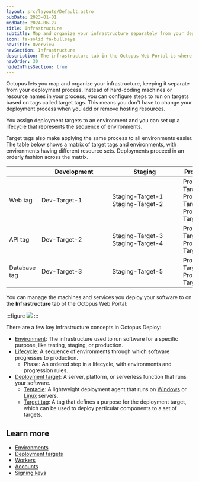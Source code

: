 ```yaml
---
layout: src/layouts/Default.astro
pubDate: 2023-01-01
modDate: 2024-06-27
title: Infrastructure
subtitle: Map and organize your infrastructure separately from your deployment process
icon: fa-solid fa-bullseye
navTitle: Overview
navSection: Infrastructure
description: The infrastructure tab in the Octopus Web Portal is where you manage your environments, deployment targets, and other infrastructure.
navOrder: 30
hideInThisSection: true
---
```



Octopus lets you map and organize your infrastructure, keeping it separate from your deployment process. Instead of hard-coding machines or resource names in your process, you can configure steps to run on targets based on tags called target tags. This means you don't have to change your deployment process when you add or remove hosting resources.

You assign deployment targets to an environment and you can set up a lifecycle that represents the sequence of environments.

Target tags also make applying the same process to all environments easier. The table below shows a matrix of target tags and environments, with environments having different resource sets. Deployments proceed in an orderly fashion across the matrix.

| | <div style="width:175px">Development</div> | <div style="width:175px">Staging</div> | Production |
| ------------------------------------------------------------------------------------------------------------ | ------------------------------------------------------------------ | ------------------------------------------------------------------------ | -------------- |
| Web tag                | Dev-Target-1     | Staging-Target-1<br />Staging-Target-2     | Production-Target-1<br />Production-Target-2<br />Production-Target-3 |
| API tag | Dev-Target-2     | Staging-Target-3<br />Staging-Target-4     | Production-Target-4<br />Production-Target-5 |
| Database tag | Dev-Target-3 | Staging-Target-5 | Production-Target-6<br />Production-Target-7 |

You can manage the machines and services you deploy your software to on the **Infrastructure** tab of the Octopus Web Portal:

:::figure
![](/docs/img/infrastructure/images/infrastructure-overview-dashboard.png)
:::

There are a few key infrastructure concepts in Octopus Deploy:

- [Environment](/docs/infrastructure/environments): The infrastructure used to run software for a specific purpose, like testing, staging, or production.
- [Lifecycle](/docs/getting-started/best-practices/lifecycles-and-environments): A sequence of environments through which software progresses to production.
  - Phase: An ordered step in a lifecycle, with environments and progression rules.
- [Deployment target](/docs/infrastructure/deployment-targets): A server, platform, or serverless function that runs your software.
  - [Tentacle](/docs/infrastructure/deployment-targets/tentacle): A lightweight deployment agent that runs on [Windows](/docs/infrastructure/deployment-targets/tentacle/windows) or [Linux](/docs/infrastructure/deployment-targets/tentacle/linux) servers.
  - [Target tag](/docs/infrastructure/deployment-targets/target-tags): A tag that defines a purpose for the deployment target, which can be used to deploy particular components to a set of targets.

## Learn more

- [Environments](/docs/infrastructure/environments)
- [Deployment targets](/docs/infrastructure/deployment-targets)
- [Workers](/docs/infrastructure/workers)
- [Accounts](/docs/infrastructure/accounts)
- [Signing keys](/docs/infrastructure/signing-keys)